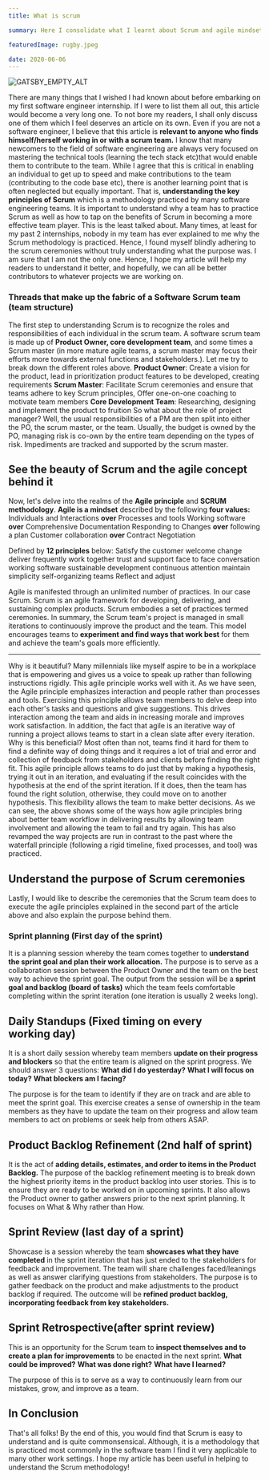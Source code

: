 ```yaml
---
title: What is scrum

summary: Here I consolidate what I learnt about Scrum and agile mindset from a scrum master

featuredImage: rugby.jpeg

date: 2020-06-06
---
```


![GATSBY_EMPTY_ALT](./rugby.jpeg)

There are many things that I wished I had known about before embarking on my first software engineer internship. If I were to list them all out, this article would become a very long one. To not bore my readers, I shall only discuss one of them which I feel deserves an article on its own. Even if you are not a software engineer, I believe that this article is **relevant to anyone who finds himself/herself working in or with a scrum team.**
I know that many newcomers to the field of software engineering are always very focused on mastering the technical tools (learning the tech stack etc)that would enable them to contribute to the team. While I agree that this is critical in enabling an individual to get up to speed and make contributions to the team (contributing to the code base etc), there is another learning point that is often neglected but equally important. That is, **understanding the key principles of Scrum** which is a methodology practiced by many software engineering teams. It is important to understand why a team has to practice Scrum as well as how to tap on the benefits of Scrum in becoming a more effective team player. This is the least talked about. Many times, at least for my past 2 internships, nobody in my team has ever explained to me why the Scrum methodology is practiced. Hence, I found myself blindly adhering to the scrum ceremonies without truly understanding what the purpose was.
I am sure that I am not the only one. Hence, I hope my article will help my readers to understand it better, and hopefully, we can all be better contributors to whatever projects we are working on.

### Threads that make up the fabric of a Software Scrum team (team structure)

The first step to understanding Scrum is to recognize the roles and responsibilities of each individual in the scrum team. A software scrum team is made up of **Product Owner, core development team**, and some times a Scrum master (in more mature agile teams, a scrum master may focus their efforts more towards external functions and stakeholders.). Let me try to break down the different roles above.
**Product Owner**: Create a vision for the product, lead in prioritization product features to be developed, creating requirements
**Scrum Master**: Facilitate Scrum ceremonies and ensure that teams adhere to key Scrum principles, Offer one-on-one coaching to motivate team members
**Core Development Team**: Researching, designing and implement the product to fruition
So what about the role of project manager? Well, the usual responsibilities of a PM are then split into either the PO, the scrum master, or the team. Usually, the budget is owned by the PO, managing risk is co-own by the entire team depending on the types of risk. Impediments are tracked and supported by the scrum master.

## See the beauty of Scrum and the agile concept behind it

Now, let's delve into the realms of the **Agile principle** and **SCRUM methodology**.
**Agile is a mindset**
described by the following **four values:**
Individuals and Interactions **over** Processes and tools
Working software **over** Comprehensive Documentation
Responding to Changes **over** following a plan
Customer collaboration **over** Contract Negotiation

Defined by **12 principles** below:
Satisfy the customer
welcome change
deliver frequently
work together
trust and support
face to face conversation
working software
sustainable development
continuous attention
maintain simplicity
self-organizing teams
Reflect and adjust

Agile is manifested through an unlimited number of practices. In our case Scrum.
Scrum is an agile framework for developing, delivering, and sustaining complex products. Scrum embodies a set of practices termed ceremonies.
In summary, the Scrum team's project is managed in small iterations to continuously improve the product and the team. This model encourages teams to **experiment and find ways that work best** for them and achieve the team's goals more efficiently.

---

Why is it beautiful?
Many millennials like myself aspire to be in a workplace that is empowering and gives us a voice to speak up rather than following instructions rigidly. This agile principle works well with it. As we have seen, the Agile principle emphasizes interaction and people rather than processes and tools. Exercising this principle allows team members to delve deep into each other's tasks and questions and give suggestions. This drives interaction among the team and aids in increasing morale and improves work satisfaction.
In addition, the fact that agile is an iterative way of running a project allows teams to start in a clean slate after every iteration. Why is this beneficial? Most often than not, teams find it hard for them to find a definite way of doing things and it requires a lot of trial and error and collection of feedback from stakeholders and clients before finding the right fit. This agile principle allows teams to do just that by making a hypothesis, trying it out in an iteration, and evaluating if the result coincides with the hypothesis at the end of the sprint iteration. If it does, then the team has found the right solution, otherwise, they could move on to another hypothesis. This flexibility allows the team to make better decisions.
As we can see, the above shows some of the ways how agile principles bring about better team workflow in delivering results by allowing team involvement and allowing the team to fail and try again. This has also revamped the way projects are run in contrast to the past where the waterfall principle (following a rigid timeline, fixed processes, and tool) was practiced.

## Understand the purpose of Scrum ceremonies

Lastly, I would like to describe the ceremonies that the Scrum team does to execute the agile principles explained in the second part of the article above and also explain the purpose behind them.

### Sprint planning (First day of the sprint)

It is a planning session whereby the team comes together to **understand the sprint goal and plan their work allocation.**
The purpose is to serve as a collaboration session between the Product Owner and the team on the best way to achieve the sprint goal. The output from the session will be a **sprint goal and backlog (board of tasks)** which the team feels comfortable completing within the sprint iteration (one iteration is usually 2 weeks long).

## Daily Standups (Fixed timing on every working day)

It is a short daily session whereby team members **update on their progress and blockers** so that the entire team is aligned on the sprint progress. We should answer 3 questions:
**What did I do yesterday?**
**What I will focus on today?**
**What blockers am I facing?**

The purpose is for the team to identify if they are on track and are able to meet the sprint goal. This exercise creates a sense of ownership in the team members as they have to update the team on their progress and allow team members to act on problems or seek help from others ASAP.

## Product Backlog Refinement (2nd half of sprint)

It is the act of **adding details, estimates, and order to items in the Product Backlog.**
The purpose of the backlog refinement meeting is to break down the highest priority items in the product backlog into user stories. This is to ensure they are ready to be worked on in upcoming sprints. It also allows the Product owner to gather answers prior to the next sprint planning. It focuses on What & Why rather than How.

## Sprint Review (last day of a sprint)

Showcase is a session whereby the team **showcases what they have completed** in the sprint iteration that has just ended to the stakeholders for feedback and improvement. The team will share challenges faced/leanings as well as answer clarifying questions from stakeholders.
The purpose is to gather feedback on the product and make adjustments to the product backlog if required. The outcome will be **refined product backlog, incorporating feedback from key stakeholders.**

## Sprint Retrospective(after sprint review)

This is an opportunity for the Scrum team to **inspect themselves and to create a plan for improvements** to be enacted in the next sprint.
**What could be improved?**
**What was done right?**
**What have I learned?**

The purpose of this is to serve as a way to continuously learn from our mistakes, grow, and improve as a team.

## In Conclusion

That's all folks! By the end of this, you would find that Scrum is easy to understand and is quite commonsensical. Although, it is a methodology that is practiced most commonly in the software team I find it very applicable to many other work settings. I hope my article has been useful in helping to understand the Scrum methodology!
